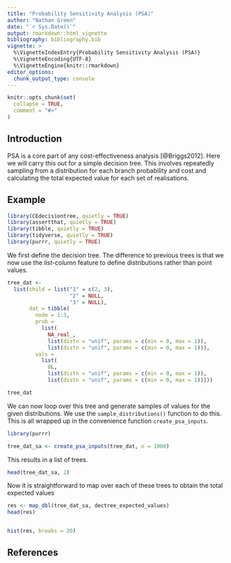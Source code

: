 ```yaml
---
title: "Probability Sensitivity Analysis (PSA)"
author: "Nathan Green"
date: "`r Sys.Date()`"
output: rmarkdown::html_vignette
bibliography: bibliography.bib
vignette: >
  %\VignetteIndexEntry{Probability Sensitivity Analysis (PSA)}
  %\VignetteEncoding{UTF-8}
  %\VignetteEngine{knitr::rmarkdown}
editor_options: 
  chunk_output_type: console
---
```


```r
knitr::opts_chunk$set(
  collapse = TRUE,
  comment = "#>"
)
```

## Introduction

PSA is a core part of any cost-effectiveness analysis [@Briggs2012].
Here we will carry this out for a simple decision tree.
This involves repeatedly sampling from a distribution for each branch probability and cost and calculating the total expected value for each set of realisations.

## Example

```r
library(CEdecisiontree, quietly = TRUE)
library(assertthat, quietly = TRUE)
library(tibble, quietly = TRUE)
library(tidyverse, quietly = TRUE)
library(purrr, quietly = TRUE)
```

We first define the decision tree.
The difference to previous trees is that we now use the _list-column_ feature to define distributions rather than point values.

```r
tree_dat <-
  list(child = list("1" = c(2, 3),
                    "2" = NULL,
                    "3" = NULL),
       dat = tibble(
         node = 1:3,
         prob =
           list(
             NA_real_,
             list(distn = "unif", params = c(min = 0, max = 1)),
             list(distn = "unif", params = c(min = 0, max = 1))),
         vals =
           list(
             0L,
             list(distn = "unif", params = c(min = 0, max = 1)),
             list(distn = "unif", params = c(min = 0, max = 1)))))

tree_dat
```

We can now loop over this tree and generate samples of values for the given distributions.
We use the `sample_distributions()` function to do this.
This is all wrapped up in the convenience function `create_psa_inputs`.

```r
library(purrr)

tree_dat_sa <- create_psa_inputs(tree_dat, n = 1000)
```

This results in a list of trees.
```r
head(tree_dat_sa, 2)
```

Now it is straightforward to map over each of these trees to obtain the total expected values

```r
res <- map_dbl(tree_dat_sa, dectree_expected_values)
head(res)


hist(res, breaks = 20)
```


## References
